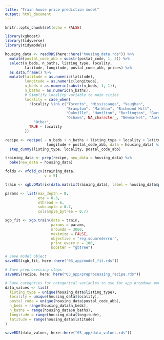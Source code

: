 ```yaml
---
title: "Train house price prediction model"
output: html_document
---
```


```r
knitr::opts_chunk$set(echo = FALSE)

```

```r
library(xgboost)
library(tidyverse)
library(tidymodels)

housing_data <- readRDS(here::here("housing_data.rds")) %>% 
  mutate(postal_code_abb = substr(postal_code, 1, 3)) %>% 
  select(n_beds, n_baths, listing_type, locality,
         latitude, longitude, postal_code_abb, prices) %>% 
  as.data.frame() %>% 
  mutate(latitude = as.numeric(latitude),
         longitude = as.numeric(longitude),
         n_beds = as.numeric(substr(n_beds, 1, 1)),
         n_baths = as.numeric(n_baths),
         # Simplify locality variable to main cities
         locality = case_when(
           !locality %in% c("Toronto", "Mississauga", "Vaughan",
                            "Bramptom", "Markham", "Richmond Hill",
                            "Oakville", "Hamilton", "Burlington", "Barrie",
                            "Oshawa", NA_character_, "Newmarket", "Aurora") ~
             "Other",
           TRUE ~ locality
         ))

recipe <- recipe( ~ n_beds + n_baths + listing_type + locality + latitude + 
                   longitude + postal_code_abb, data = housing_data) %>% 
  step_dummy(listing_type, locality, postal_code_abb)

training_data <- prep(recipe, new_data = housing_data) %>% 
  bake(new_data = housing_data)

folds <- vfold_cv(training_data,
                  v = 5)

train <- xgb.DMatrix(data.matrix(training_data), label = housing_data$prices)

params <- list(max_depth = 8,
               eta = 0.3,
               nthread = 6,
               subsample = 0.7,
               colsample_bytree = 0.7)

xgb_fit <- xgb.train(data = train,
                     params = params,
                     nrounds = 3000,
                     maximize = FALSE,
                     objective = "reg:squarederror", 
                     print_every_n = 100,
                     booster = "gbtree")

# Save model object
saveRDS(xgb_fit, here::here("03_app/model_fit.rds"))

# Save preprocessing steps
saveRDS(recipe, here::here("03_app/preprocessing_recipe.rds"))

# Save categories for categorical variables to use for app dropdown menus
data_values <- list(
  listing_type = unique(housing_data$listing_type),
  locality = unique(housing_data$locality),
  postal_code = unique(housing_data$postal_code_abb),
  n_beds = range(housing_data$n_beds),
  n_baths = range(housing_data$n_baths),
  longitude = range(housing_data$longitude),
  latitude = range(housing_data$latitude)
)

saveRDS(data_values, here::here("03_app/data_values.rds"))

```

